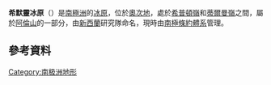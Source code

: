{{coord|76|39|S|159|44|E|type:glacier_region:AQ|display=title}}
'''希默靈冰原'''（{{lang-en|Shimmering Icefield}}）是[[南極洲|南極洲]]的[[冰原|冰原]]，位於[[奧次地|奧次地]]，處於[[希普頓嶺|希普頓嶺]]和[[蒂爾曼嶺|蒂爾曼嶺]]之間，屬於[[阿倫山|阿倫山]]的一部分，由[[新西蘭|新西蘭]]研究隊命名，現時由[[南極條約體系|南極條約體系]]管理。

==參考資料==
{{usgs-gazetteer}}

{{DEFAULTSORT:Shimmering Icefield}}
[[Category:南极洲地形|Category:南极洲地形]]


{{OatesLand-geo-stub}}